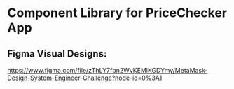 
<Meta title="Welcome" />

# Component Library for PriceChecker App

## Figma Visual Designs:
https://www.figma.com/file/zThLY7fbn2WvKEMlKGDYmy/MetaMask-Design-System-Engineer-Challenge?node-id=0%3A1